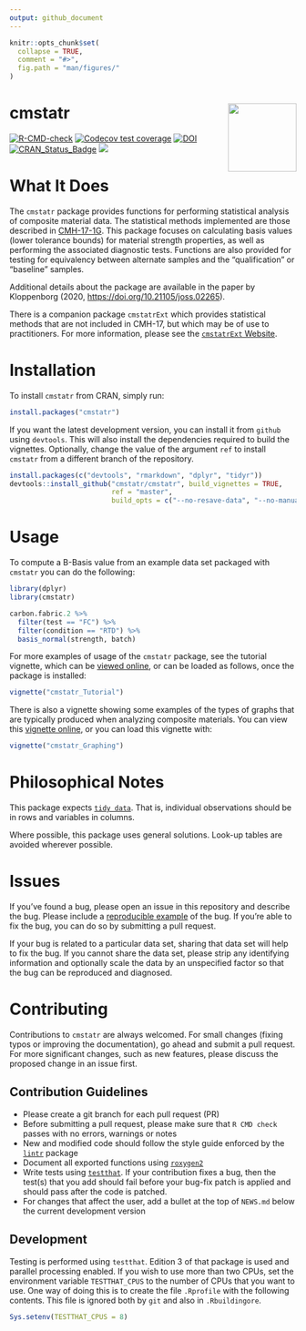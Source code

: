 ```yaml
---
output: github_document
---
```


<!-- README.md is generated from README.Rmd. Please edit that file -->

```r
knitr::opts_chunk$set(
  collapse = TRUE,
  comment = "#>",
  fig.path = "man/figures/"
)
```

# cmstatr <img src="man/figures/logo.png" align="right" alt="" width="120" />

<!-- badges: start -->
[![R-CMD-check](https://github.com/cmstatr/cmstatr/actions/workflows/R-CMD-check.yaml/badge.svg)](https://github.com/cmstatr/cmstatr/actions/workflows/R-CMD-check.yaml)
[![`Codecov` test coverage](https://codecov.io/gh/cmstatr/cmstatr/branch/master/graph/badge.svg)](https://codecov.io/gh/cmstatr/cmstatr?branch=master)
[![DOI](https://joss.theoj.org/papers/10.21105/joss.02265/status.svg)](https://doi.org/10.21105/joss.02265)
[![CRAN_Status_Badge](https://www.r-pkg.org/badges/version/cmstatr)](https://cran.r-project.org/package=cmstatr)
[![](https://cranlogs.r-pkg.org/badges/cmstatr)](https://cran.r-project.org/package=cmstatr)
<!-- badges: end -->

# What It Does
The `cmstatr` package provides functions for performing statistical analysis
of composite material data. The statistical methods implemented are those
described in [CMH-17-1G](https://www.cmh17.org/).
This package focuses on calculating basis values (lower tolerance
bounds) for material strength properties, as well as performing the
associated diagnostic tests. Functions are also provided for testing
for equivalency between alternate samples and the "qualification"
or "baseline" samples.

Additional details about the package are available in the paper by
Kloppenborg (2020,
[https://doi.org/10.21105/joss.02265](https://doi.org/10.21105/joss.02265)).

There is a companion package `cmstatrExt` which provides statistical methods
that are not included in CMH-17, but which may be of use to practitioners.
For more information, please see the
[`cmstatrExt` Website](https://cmstatrext.cmstatr.net).

# Installation
To install `cmstatr` from CRAN, simply run:

```r
install.packages("cmstatr")
```

If you want the latest development version, you can install it
from `github` using `devtools`. This will also install the dependencies
required to build the vignettes. Optionally, change the value of the
argument `ref` to install `cmstatr` from a different branch of the
repository.

```r
install.packages(c("devtools", "rmarkdown", "dplyr", "tidyr"))
devtools::install_github("cmstatr/cmstatr", build_vignettes = TRUE,
                         ref = "master",
                         build_opts = c("--no-resave-data", "--no-manual"))
```

# Usage
To compute a B-Basis value from an example data set packaged
with `cmstatr` you can do the following:

```r
library(dplyr)
library(cmstatr)

carbon.fabric.2 %>%
  filter(test == "FC") %>%
  filter(condition == "RTD") %>%
  basis_normal(strength, batch)
```

For more examples of usage of the `cmstatr` package,
see the tutorial vignette, which can be
[viewed online](https://www.cmstatr.net/articles/cmstatr_Tutorial.html),
or can be loaded as follows, once the package is installed:

```r
vignette("cmstatr_Tutorial")
```

There is also a vignette showing some examples of the types of graphs
that are typically produced when analyzing composite materials.
You can view this
[vignette online](https://www.cmstatr.net/articles/cmstatr_Graphing.html),
or you can load this vignette with:

```r
vignette("cmstatr_Graphing")
```

# Philosophical Notes
This package expects
[`tidy data`](https://doi.org/10.18637/jss.v059.i10).
That is, individual observations should be in rows and variables in columns.

Where possible, this package uses general solutions. Look-up tables are avoided
wherever possible.

# Issues
If you've found a bug, please open an issue in this repository and
describe the bug. Please
include a [reproducible example](https://reprex.tidyverse.org/) of the bug.
If you're able to fix the bug, you can do so by submitting a pull request.

If your bug is related to a particular data set, sharing that data set will
help to fix the bug. If you cannot share the data set, please strip any
identifying information and optionally scale the data by an unspecified
factor so that the bug can be reproduced and diagnosed.


# Contributing
Contributions to `cmstatr` are always welcomed. For small changes (fixing typos
or improving the documentation), go ahead and submit a pull request. For more
significant changes, such as new features, please discuss the proposed change
in an issue first.

## Contribution Guidelines
- Please create a git branch for each pull request (PR)
- Before submitting a pull request, please make sure that `R CMD check`
  passes with no errors, warnings or notes
- New and modified code should follow the style guide enforced by the
  [`lintr`](https://cran.r-project.org/package=lintr)
  package
- Document all exported functions using
  [`roxygen2`](https://cran.r-project.org/package=roxygen2)
- Write tests using [`testthat`](https://cran.r-project.org/package=testthat).
  If your contribution fixes a bug, then the test(s) that you add should fail
  before your bug-fix patch is applied and should pass after the code is
  patched.
- For changes that affect the user, add a bullet at the top of `NEWS.md` below
  the current development version
  
## Development
Testing is performed using `testthat`. Edition 3 of that package is used and
parallel processing enabled. If you wish to use more than two CPUs, set the
environment variable `TESTTHAT_CPUS` to the number of CPUs that you want to
use. One way of doing this is to create the file `.Rprofile` with the following
contents. This file is ignored both by `git` and also in `.Rbuildingore`.

```r
Sys.setenv(TESTTHAT_CPUS = 8)
```
